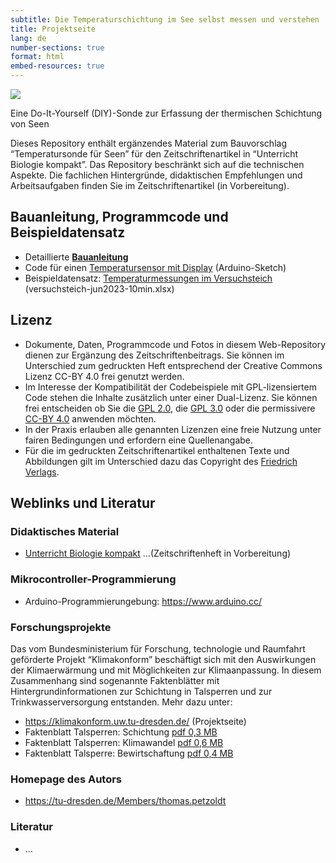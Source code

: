 ```yaml
---
subtitle: Die Temperaturschichtung im See selbst messen und verstehen
title: Projektseite
lang: de
number-sections: true
format: html
embed-resources: true
---
```


![](fig/t-sonde-plexirohr.jpg)

Eine Do-It-Yourself (DIY)-Sonde zur Erfassung der thermischen Schichtung von Seen

Dieses Repository enthält ergänzendes Material zum Bauvorschlag "Temperatursonde für Seen" für den  Zeitschriftenartikel in "Unterricht Biologie kompakt". 
Das Repository beschränkt sich auf die technischen Aspekte.
Die fachlichen Hintergründe, didaktischen Empfehlungen und Arbeitsaufgaben finden Sie im Zeitschriftenartikel (in Vorbereitung).

## Bauanleitung, Programmcode und Beispieldatensatz

* Detaillierte [**Bauanleitung**](https://tpetzoldt.github.io/seetemperatur/bauanleitung.html)
* Code für einen [Temperatursensor mit Display](https://github.com/tpetzoldt/seetemperatur/tree/main/code/t-sensor-display/) (Arduino-Sketch)
* Beispieldatensatz: [Temperaturmessungen im Versuchsteich](https://github.com/tpetzoldt/seetemperatur/tree/main/daten) (versuchsteich-jun2023-10min.xlsx)

## Lizenz

* Dokumente, Daten, Programmcode und Fotos in diesem Web-Repository dienen zur Ergänzung des Zeitschriftenbeitrags. Sie können im Unterschied zum gedruckten Heft entsprechend der Creative Commons Lizenz CC-BY 4.0 frei genutzt werden.
* Im Interesse der Kompatibilität der Codebeispiele mit GPL-lizensiertem Code stehen die Inhalte zusätzlich unter einer Dual-Lizenz. 
  Sie können frei entscheiden ob Sie die [GPL 2.0](https://www.gnu.de/documents/gpl-2.0.de.html), die [GPL 3.0](https://www.gnu.de/documents/gpl-3.0.de.html) oder die permissivere [CC-BY 4.0](https://creativecommons.org/licenses/by/4.0/deed.de) anwenden möchten.
* In der Praxis erlauben alle genannten Lizenzen eine freie Nutzung unter fairen Bedingungen und erfordern eine Quellenangabe.
* Für die im gedruckten Zeitschriftenartikel enthaltenen Texte und Abbildungen gilt im Unterschied dazu das Copyright des [Friedrich Verlags](https://www.friedrich-verlag.de/).


## Weblinks und Literatur

### Didaktisches Material

* [Unterricht Biologie kompakt](https://www.friedrich-verlag.de/shop/sekundarstufe/biologie/fachzeitschriften/unterricht-biologie) ...(Zeitschriftenheft in Vorbereitung)

### Mikrocontroller-Programmierung

* Arduino-Programmierungebung: [https://www.arduino.cc/](https://www.arduino.cc/)

### Forschungsprojekte

Das vom Bundesministerium für Forschung, technologie und Raumfahrt geförderte Projekt "Klimakonform" beschäftigt sich mit den Auswirkungen der Klimaerwärmung und mit Möglichkeiten zur Klimaanpassung. In diesem Zusammenhang sind sogenannte Faktenblätter mit Hintergrundinformationen zur Schichtung in Talsperren und zur Trinkwasserversorgung entstanden. Mehr dazu unter:

* [https://klimakonform.uw.tu-dresden.de/](https://klimakonform.uw.tu-dresden.de/) (Projektseite)
* Faktenblatt Talsperren: Schichtung [pdf 0,3 MB](https://klimakonform.uw.tu-dresden.de/images/pdf/klimakonform_faktenblatt_talsperren_01_schichtung.pdf)
* Faktenblatt Talsperren: Klimawandel [pdf 0,6 MB](https://klimakonform.uw.tu-dresden.de/images/pdf/klimakonform_faktenblatt_talsperren_02_klimatrend.pdf)
* Faktenblatt Talsperre: Bewirtschaftung [pdf 0,4 MB](https://klimakonform.uw.tu-dresden.de/images/pdf/klimakonform_faktenblatt_talsperren_03_management.pdf)

### Homepage des Autors

* [https://tu-dresden.de/Members/thomas.petzoldt](https://tu-dresden.de/Members/thomas.petzoldt)


### Literatur

* ...

